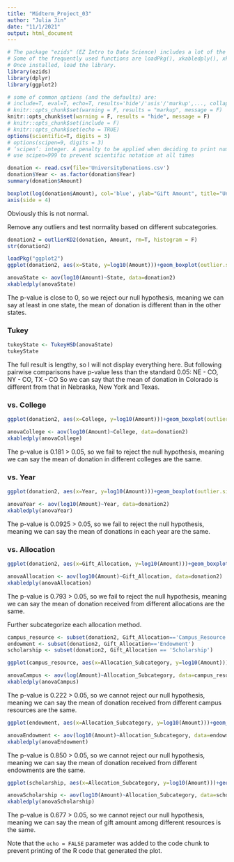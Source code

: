 ```yaml
---
title: "Midterm_Project_03"
author: "Julia Jin"
date: "11/1/2021"
output: html_document
---
```


```r
# The package "ezids" (EZ Intro to Data Science) includes a lot of the helper functions we developed for the course. 
# Some of the frequently used functions are loadPkg(), xkabledply(), xkablesummary(), uzscale(), etc.
# Once installed, load the library.
library(ezids)
library(dplyr)
library(ggplot2)
```


```r
# some of common options (and the defaults) are: 
# include=T, eval=T, echo=T, results='hide'/'asis'/'markup',..., collapse=F, warning=T, message=T, error=T, cache=T, fig.width=6, fig.height=4, fig.dim=c(6,4) #inches, fig.align='left'/'center','right', 
# knitr::opts_chunk$set(warning = F, results = "markup", message = F)
knitr::opts_chunk$set(warning = F, results = "hide", message = F)
# knitr::opts_chunk$set(include = F)
# knitr::opts_chunk$set(echo = TRUE)
options(scientific=T, digits = 3) 
# options(scipen=9, digits = 3) 
# ‘scipen’: integer. A penalty to be applied when deciding to print numeric values in fixed or exponential notation.  Positive values bias towards fixed and negative towards scientific notation: fixed notation will be preferred unless it is more than ‘scipen’ digits wider.
# use scipen=999 to prevent scientific notation at all times
```


```r
donation <- read.csv(file='UniversityDonations.csv')
donation$Year <- as.factor(donation$Year)
summary(donation$Amount)
```
```r
boxplot(log(donation$Amount), col='blue', ylab="Gift Amount", title="University Donations")
axis(side = 4)
```

Obviously this is not normal.

Remove any outliers and test normality based on different subcategories.
```r
donation2 = outlierKD2(donation, Amount, rm=T, histogram = F)
str(donation2)
```

```r
loadPkg("ggplot2")
ggplot(donation2, aes(x=State, y=log10(Amount)))+geom_boxplot(outlier.size = 2)+labs(title = 'Gift amount vs. State', x='State', y='Amount (log10)')
```
```r
anovaState <- aov(log10(Amount)~State, data=donation2)
xkabledply(anovaState)
```

The p-value is close to 0, so we reject our null hypothesis, meaning we can say at least in one state, the mean of donation is different than in the other states.

### Tukey
```r
tukeyState <- TukeyHSD(anovaState)
tukeyState
```

The full result is lengthy, so I will not display everything here. 
But following pairwise comparisons have p-value less than the standard 0.05:
NE - CO, NY - CO, TX - CO
So we can say that the mean of donation in Colorado is different from that in Nebraska, New York and Texas.

### vs. College

```r
ggplot(donation2, aes(x=College, y=log10(Amount)))+geom_boxplot(outlier.size = 2)+labs(title = 'Gift amount vs. College', x='College', y='Amount (log10)')
```

```r
anovaCollege <- aov(log10(Amount)~College, data=donation2)
xkabledply(anovaCollege)
```

The p-value is 0.181 > 0.05, so we fail to reject the null hypothesis, meaning we can say the mean of donation in different colleges are the same.

### vs. Year

```r
ggplot(donation2, aes(x=Year, y=log10(Amount)))+geom_boxplot(outlier.size = 2)+labs(title = 'Gift amount vs. Year', x='Year', y='Amount (log10)')
```

```r
anovaYear <- aov(log10(Amount)~Year, data=donation2)
xkabledply(anovaYear)
```

The p-value is 0.0925 > 0.05, so we fail to reject the null hypothesis, meaning we can say the mean of donations in each year are the same.

### vs. Allocation

```r
ggplot(donation2, aes(x=Gift_Allocation, y=log10(Amount)))+geom_boxplot(outlier.size = 2)+labs(title = 'Gift amount vs. Allocation', x='Allocation', y='Amount (log10)')
```

```r
anovaAllocation <- aov(log10(Amount)~Gift_Allocation, data=donation2)
xkabledply(anovaAllocation)
```

The p-value is 0.793 > 0.05, so we fail to reject the null hypothesis, meaning we can say the mean of donation received from different allocations are the same.

Further subcategorize each allocation method.
```r
campus_resource <- subset(donation2, Gift_Allocation=='Campus_Resource')
endowment <- subset(donation2, Gift_Allocation=='Endowment')
scholarship <- subset(donation2, Gift_Allocation == 'Scholarship')
```

```r
ggplot(campus_resource, aes(x=Allocation_Subcategory, y=log10(Amount)))+geom_boxplot(outlier.size = 2)+labs(title = 'Gift amount vs. Campus Resources', x='Resource', y='Amount (log10)')
```

```r
anovaCampus <- aov(log(Amount)~Allocation_Subcategory, data=campus_resource)
xkabledply(anovaCampus)
```

The p-value is 0.222 > 0.05, so we cannot reject our null hypothesis, meaning we can say the mean of donation received from different campus resources are the same.

```r
ggplot(endowment, aes(x=Allocation_Subcategory, y=log10(Amount)))+geom_boxplot(outlier.size = 2)+labs(title = 'Gift amount vs. Endowment', x='Endowment', y='Amount (log10)')
```

```r
anovaEndowment <- aov(log10(Amount)~Allocation_Subcategory, data=endowment)
xkabledply(anovaEndowment)
```

The p-value is 0.850 > 0.05, so we cannot reject our null hypothesis, meaning we can say the mean of donation received from different endowments are the same.

```r
ggplot(scholarship, aes(x=Allocation_Subcategory, y=log10(Amount)))+geom_boxplot(outlier.size = 2)+labs(title = 'Gift amount vs. Scholarship', x='Scholarship', y='Amount (log10)')
```

```r
anovaScholarship <- aov(log10(Amount)~Allocation_Subcategory, data=scholarship)
xkabledply(anovaScholarship)
```

The p-value is 0.677 > 0.05, so we cannot reject our null hypothesis, meaning we can say the mean of gift amount among different resources is the same.

Note that the `echo = FALSE` parameter was added to the code chunk to prevent printing of the R code that generated the plot.
